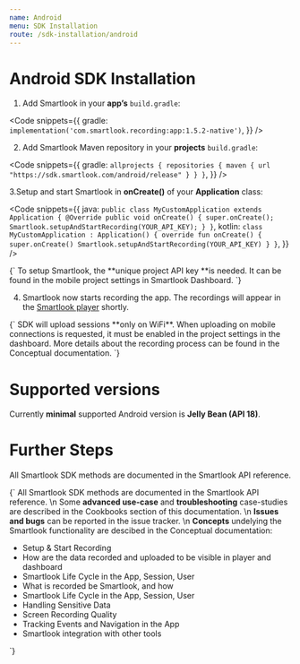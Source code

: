 ```yaml
---
name: Android
menu: SDK Installation
route: /sdk-installation/android
---
```


# Android SDK Installation

1. Add Smartlook in your **app’s** `build.gradle`:

<Code
  snippets={{
    gradle: `
implementation('com.smartlook.recording:app:1.5.2-native')
`,
  }}
/>

2. Add Smartlook Maven repository in your **projects** `build.gradle`:

<Code
  snippets={{
    gradle: `
allprojects {
  repositories {
    maven {
      url "https://sdk.smartlook.com/android/release"
    }
  }
}
`,
  }}
/>

3.Setup and start Smartlook in **onCreate()** of your **Application** class:

<Code
  snippets={{
      java: `
public class MyCustomApplication extends Application {
    @Override
    public void onCreate() {
        super.onCreate();
        Smartlook.setupAndStartRecording(YOUR_API_KEY);
    }
}
      `,
      kotlin: `
class MyCustomApplication : Application() {
    override fun onCreate() {
        super.onCreate()
        Smartlook.setupAndStartRecording(YOUR_API_KEY)
    }
}
      `,
  }}
/>

<TextBlock kind="important">
{`
To setup Smartlook, the **unique project API key **is needed. It can be found in the mobile project settings in <Link to="https://app.smartlook.com/settings/projects">Smartlook Dashboard</Link>.
`}
</TextBlock>

4. Smartlook now starts recording the app. The recordings will appear in the [Smartlook player](https://app.smartlook.com/) shortly.

<TextBlock kind="important">
{`
SDK will upload sessions **only on WiFi**. When uploading on mobile connections is requested, it must be enabled in the project settings in the dashboard. More details about the recording process can be found in the <Link to="/conceptual/when-the-recordings-appear-in-dashboard">Conceptual documentation</Link>.
`}
</TextBlock>

# Supported versions
Currently **minimal** supported Android version is **Jelly Bean (API 18)**.

# Further Steps

All Smartlook SDK methods are documented in the <Link to="/api_reference" platform="android">Smartlook API reference</Link>.

<TextBlock>{`
All Smartlook SDK methods are documented in the <Link to="/api_reference" platform="android">Smartlook API reference</Link>.
\n
Some **advanced use-case** and **troubleshooting** case-studies are described in the Cookbooks section of this documentation.
\n
**Issues and bugs** can be reported in the <Link to="https://github.com/smartlook/smartlook-android-sdk/issues">issue tracker</Link>.
\n
**Concepts** undelying the Smartlook functionality are descibed in the Conceptual documentation:
* <Link to="/conceptual/setup-and-start-recording" platform="android">Setup & Start Recording</Link>
* <Link to="/conceptual/when-the-recordings-appear-in-dashboard" platform="android">How are the data recorded and uploaded to be visible in player and dashboard</Link>
* <Link to="/conceptual/life-cycle-session-user" platform="android">Smartlook Life Cycle in the App, Session, User</Link>
* <Link to="/conceptual/what-and-how-is-recorded" platform="android">What is recorded be Smartlook, and how</Link>
* <Link to="/conceptual/life-cycle-session-user" platform="android">Smartlook Life Cycle in the App, Session, User</Link>
* <Link to="/conceptual/handling-sensitive-data" platform="android">Handling Sensitive Data</Link>
* <Link to="/conceptual/screen-recording-quality" platform="android">Screen Recording Quality</Link>
* Tracking <Link to="/conceptual/event-tracking" platform="android">Events</Link> and <Link to="/conceptual/recording-navigation" platform="android">Navigation</Link> in the App
* <Link to="/conceptual/integrating-with-other-tools" platform="android">Smartlook integration with other tools</Link>
`}</TextBlock>



